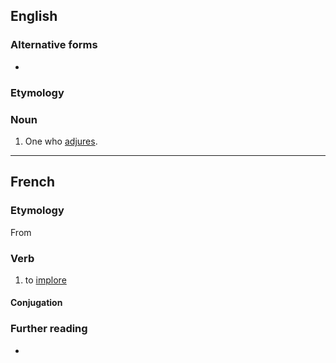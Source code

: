 ==English==

===Alternative forms===
* {{l|en|adjuror}}

===Etymology===
{{suffix|en|adjure|er}}

===Noun===
{{en-noun}}

# One who [[adjure]]s.

----

==French==

===Etymology===
From {{etyl|la|fr}} {{m|la|adiuro}}

===Verb===
{{fr-verb}}

# to [[implore]]

====Conjugation====
{{fr-conj-auto}}

===Further reading===
* {{R:TLFi}}